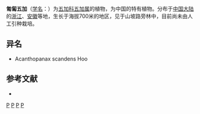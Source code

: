 {{Speciesbox 
| genus = Eleutherococcus
| species = scandens
| authority = (Hoo) [[胡秀英|S. Y. Hu]]
}}

'''匍匐五加'''（[[学名|学名]]：{{lang|la|''Eleutherococcus scandens''}}）为[[五加科|五加科]][[五加属|五加属]]的植物，为中国的特有植物。分布于[[中国大陆|中国大陆]]的[[浙江|浙江]]、[[安徽|安徽]]等地，生长于海拔700米的地区，见于山坡路旁林中，目前尚未由人工引种栽培。

== 异名 ==
* Acanthopanax scandens Hoo

== 参考文献 ==
<div class="references-small">
* {{cite web| url =http://www.bioinfo.cn/db05/KmzwSpecies.php?action=view&id=1495| title =匍匐五加| work =《中国高等植物数据库全库》| publisher =中国科学院微生物研究所| author =昆明植物研究所| accessdate =2009-02-22| deadurl =yes| archiveurl =https://web.archive.org/web/20160305061713/http://www.bioinfo.cn/db05/KmzwSpecies.php?action=view&id=1495| archivedate =2016-03-05}}
</div>
{{Taxonbar|from=Q10901681}}

[[Category:五加属|P]]
[[Category:中國特有植物|P]]
[[Category:浙江植物|P]]
[[Category:安徽植物|P]]


{{Apiales-stub}}